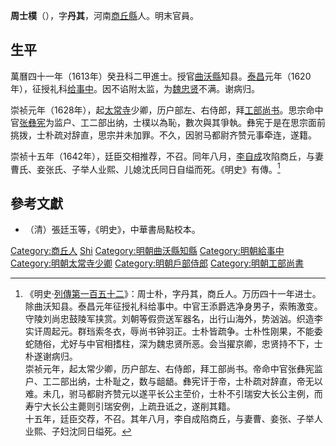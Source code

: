 '''周士樸'''（{{bd|？||1642年|catIdx=Zhou周}}），字'''丹其'''，河南[[商丘|商丘縣]]人。明末官員。

== 生平 ==
萬曆四十一年（1613年）癸丑科二甲進士。授官[[曲沃縣|曲沃縣]]知县。[[泰昌|泰昌]]元年（1620年），征授礼科[[给事中|给事中]]。因不谄附太监，为[[魏忠贤|魏忠贤]]不满。谢病归。

崇祯元年（1628年），起[[太常寺|太常寺]]少卿，历户部左、右侍郎，拜[[工部尚书|工部尚书]]。思宗命中官[[张彝宪|张彝宪]]为监户、工二部出纳，士樸以為恥，數次與其爭執。彝宪于是在思宗面前挑拨，士朴疏对辞直，思宗并未加罪。不久，因驸马都尉齐赞元事牵连，遂籍。

崇祯十五年（1642年），廷臣交相推荐，不召。同年八月，[[李自成|李自成]]攻陷商丘，与妻曹氏、妾张氏、子举人业熙、儿媳沈氏同日自缢而死。《明史》有傳。<ref>《明史·[[s:明史/卷264|列傳第一百五十二]]》：周士朴，字丹其，商丘人。万历四十一年进士。除曲沃知县。泰昌元年征授礼科给事中。中官王添爵选净身男子，索贿激变。守陵刘尚忠鼓陵军挟赏。刘朝等假赍送军器名，出行山海外，势汹汹。织造李实讦周起元。群珰索冬衣，辱尚书钟羽正。士朴皆疏争。士朴性刚果，不能委蛇随俗，尤好与中官相搘柱，深为魏忠贤所恶。会当擢京卿，忠贤持不下，士朴遂谢病归。<br>崇祯元年，起太常少卿，历户部左、右侍郎，拜工部尚书。帝命中官张彝宪监户、工二部出纳，士朴耻之，数与龃龉。彝宪讦于帝，士朴疏对辞直，帝无以难。未几，驸马都尉齐赞元以遂平长公主茔价，士朴不引瑞安大长公主例，而寿宁大长公主薨则引瑞安例，上疏丑诋之，遂削其籍。<br>十五年，廷臣交荐，不召。其年八月，李自成陷商丘，与妻曹、妾张、子举人业熙、子妇沈同日缢死。</ref>

==參考文獻==
{{reflist}}
*（清）張廷玉等，《明史》，中華書局點校本。

{{萬曆四十一年癸丑科殿試金榜}}

{{Authority control}}

{{DEFAULTSORT:Zhou周}}
[[Category:商丘人|Category:商丘人]]
[[Category:周姓|Shi]]
[[Category:明朝曲沃縣知縣|Category:明朝曲沃縣知縣]]
[[Category:明朝給事中|Category:明朝給事中]]
[[Category:明朝太常寺少卿|Category:明朝太常寺少卿]]
[[Category:明朝戶部侍郎|Category:明朝戶部侍郎]]
[[Category:明朝工部尚書|Category:明朝工部尚書]]